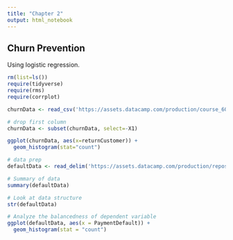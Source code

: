 ```yaml
---
title: "Chapter 2"
output: html_notebook
---
```


## Churn Prevention
Using logistic regression.

```r
rm(list=ls())
require(tidyverse)
require(rms)
require(corrplot)

churnData <- read_csv('https://assets.datacamp.com/production/course_6027/datasets/churn_data.csv')

# drop first column
churnData <- subset(churnData, select=-X1)
```

```r
ggplot(churnData, aes(x=returnCustomer)) +
  geom_histogram(stat="count")
```

```r
# data prep
defaultData <- read_delim('https://assets.datacamp.com/production/repositories/1861/datasets/0b0772985a8676c3613e8ac2c6053f5e60a3aebd/defaultData.csv', delim=';')
```


```r
# Summary of data
summary(defaultData)

# Look at data structure
str(defaultData)

# Analyze the balancedness of dependent variable
ggplot(defaultData, aes(x = PaymentDefault)) +
  geom_histogram(stat = "count") 
```


